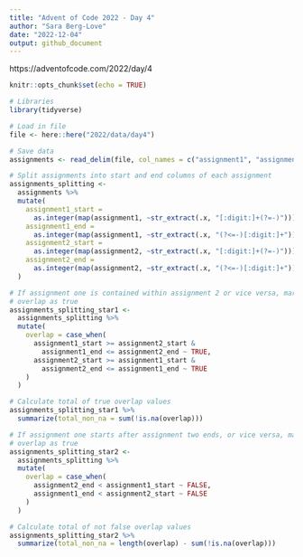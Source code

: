 ```yaml
---
title: "Advent of Code 2022 - Day 4"
author: "Sara Berg-Love"
date: "2022-12-04"
output: github_document
---
```


https://adventofcode.com/2022/day/4 

```r
knitr::opts_chunk$set(echo = TRUE)

# Libraries
library(tidyverse)

# Load in file
file <- here::here("2022/data/day4")
```

```r
# Save data
assignments <- read_delim(file, col_names = c("assignment1", "assignment2"))
```

```r
# Split assignments into start and end columns of each assignment
assignments_splitting <- 
  assignments %>% 
  mutate(
    assignment1_start = 
      as.integer(map(assignment1, ~str_extract(.x, "[:digit:]+(?=-)"))),
    assignment1_end = 
      as.integer(map(assignment1, ~str_extract(.x, "(?<=-)[:digit:]+"))),
    assignment2_start = 
      as.integer(map(assignment2, ~str_extract(.x, "[:digit:]+(?=-)"))),
    assignment2_end = 
      as.integer(map(assignment2, ~str_extract(.x, "(?<=-)[:digit:]+")))
  ) 
```

```r
# If assignment one is contained within assignment 2 or vice versa, mark the
# overlap as true
assignments_splitting_star1 <- 
  assignments_splitting %>% 
  mutate(
    overlap = case_when(
      assignment1_start >= assignment2_start & 
        assignment1_end <= assignment2_end ~ TRUE,
      assignment2_start >= assignment1_start & 
        assignment2_end <= assignment1_end ~ TRUE
    )
  )
```


```r
# Calculate total of true overlap values
assignments_splitting_star1 %>% 
  summarize(total_non_na = sum(!is.na(overlap)))
```

```r
# If assignment one starts after assignment two ends, or vice versa, mark the
# overlap as true
assignments_splitting_star2 <- 
  assignments_splitting %>% 
  mutate(
    overlap = case_when(
      assignment2_end < assignment1_start ~ FALSE,
      assignment1_end < assignment2_start ~ FALSE
    )
  )
```

```r
# Calculate total of not false overlap values
assignments_splitting_star2 %>% 
  summarize(total_non_na = length(overlap) - sum(!is.na(overlap)))
```

